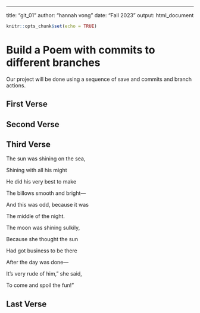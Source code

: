 ---
title: "git_01"
author: "hannah vong"
date: "Fall 2023 "
output: html_document

```r
knitr::opts_chunk$set(echo = TRUE)
```
# Build a Poem with commits to different branches
Our project will be done using a sequence of save and commits and branch actions.
<!-- Do not modify or change any text in "!--" bracketed areas such as this --- these are instructions to
you, if you change any of this the git program will notice it and compromise your git merging strategy !-->

## First Verse 
<!--Put the first five lines of a poem by Lewis Carrol in this section!-->

## Second Verse
<!--Put the first five lines of a poem by Robert Frost here!-->

## Third Verse
<!--Put the first two verses of The Walrus and the Carpenter here!-->

The sun was shining on the sea,

Shining with all his might

He did his very best to make

The billows smooth and bright—

And this was odd, because it was

The middle of the night.


The moon was shining sulkily,

Because she thought the sun

Had got  business to be there

After the day was done—

It's very rude of him," she said,

To come and spoil the fun!"


## Last Verse
<!--Put a short poem you created using chatGPT of 20 to 30 lines,here!-->
